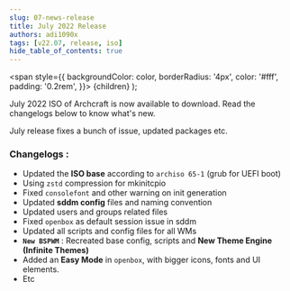 ```yaml
---
slug: 07-news-release
title: July 2022 Release
authors: adi1090x
tags: [v22.07, release, iso]
hide_table_of_contents: true
---
```


<!-- Badges -->
  <span
    style={{
      backgroundColor: color,
      borderRadius: '4px',
      color: '#fff',
      padding: '0.2rem',
    }}>
    {children}
  </span>
);

July 2022 ISO of Archcraft is now available to download. Read the changelogs below to know what's new.

<!--truncate-->

July release fixes a bunch of issue, updated packages etc.

### Changelogs :
- Updated the **ISO base** according to `archiso 65-1` (grub for UEFI boot)
- Using `zstd` compression for mkinitcpio
- Fixed `consolefont` and other warning on init generation
- Updated **sddm config** files and naming convention
- Updated users and groups related files
- Fixed `openbox` as default session issue in sddm 
- Updated all scripts and config files for all WMs
- **`New BSPWM`** : Recreated base config, scripts and **New Theme Engine (Infinite Themes)** 
- Added an **Easy Mode** in `openbox`, with bigger icons, fonts and UI elements.
- Etc
